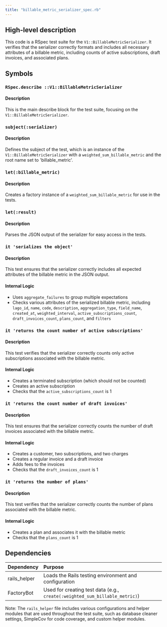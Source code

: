 ```yaml
---
title: "billable_metric_serializer_spec.rb"
---
```


## High-level description
This code is a RSpec test suite for the `V1::BillableMetricSerializer`. It verifies that the serializer correctly formats and includes all necessary attributes of a billable metric, including counts of active subscriptions, draft invoices, and associated plans.

## Symbols

### `RSpec.describe ::V1::BillableMetricSerializer`
#### Description
This is the main describe block for the test suite, focusing on the `V1::BillableMetricSerializer`.

### `subject(:serializer)`
#### Description
Defines the subject of the test, which is an instance of the `V1::BillableMetricSerializer` with a `weighted_sum_billable_metric` and the root name set to 'billable_metric'.

### `let(:billable_metric)`
#### Description
Creates a factory instance of a `weighted_sum_billable_metric` for use in the tests.

### `let(:result)`
#### Description
Parses the JSON output of the serializer for easy access in the tests.

### `it 'serializes the object'`
#### Description
This test ensures that the serializer correctly includes all expected attributes of the billable metric in the JSON output.

#### Internal Logic
- Uses `aggregate_failures` to group multiple expectations
- Checks various attributes of the serialized billable metric, including `lago_id`, `name`, `code`, `description`, `aggregation_type`, `field_name`, `created_at`, `weighted_interval`, `active_subscriptions_count`, `draft_invoices_count`, `plans_count`, and `filters`

### `it 'returns the count number of active subscriptions'`
#### Description
This test verifies that the serializer correctly counts only active subscriptions associated with the billable metric.

#### Internal Logic
- Creates a terminated subscription (which should not be counted)
- Creates an active subscription
- Checks that the `active_subscriptions_count` is 1

### `it 'returns the count number of draft invoices'`
#### Description
This test ensures that the serializer correctly counts the number of draft invoices associated with the billable metric.

#### Internal Logic
- Creates a customer, two subscriptions, and two charges
- Creates a regular invoice and a draft invoice
- Adds fees to the invoices
- Checks that the `draft_invoices_count` is 1

### `it 'returns the number of plans'`
#### Description
This test verifies that the serializer correctly counts the number of plans associated with the billable metric.

#### Internal Logic
- Creates a plan and associates it with the billable metric
- Checks that the `plans_count` is 1

## Dependencies
| Dependency | Purpose |
|:-----------|:--------|
| rails_helper | Loads the Rails testing environment and configuration |
| FactoryBot | Used for creating test data (e.g., `create(:weighted_sum_billable_metric)`) |

Note: The `rails_helper` file includes various configurations and helper modules that are used throughout the test suite, such as database cleaner settings, SimpleCov for code coverage, and custom helper modules.